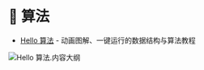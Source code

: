 # 🤔 算法 

- [Hello 算法](https://www.hello-algo.com/) - 动画图解、一键运行的数据结构与算法教程

![Hello 算法.内容大纲](https://www.hello-algo.com/chapter_preface/about_the_book.assets/hello_algo_mindmap.png)